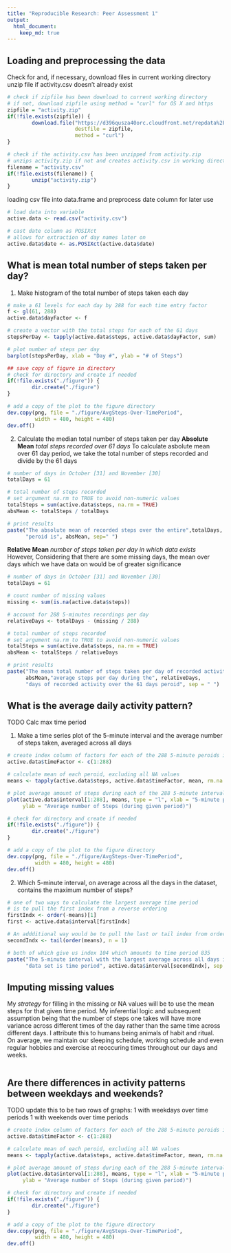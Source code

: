 ```yaml
---
title: "Reproducible Research: Peer Assessment 1"
output: 
  html_document:
    keep_md: true
---
```



## Loading and preprocessing the data
Check for and, if necessary, download files in current working directory
unzip file if activity.csv doesn't already exist
```r
# check if zipfile has been download to current working directory
# if not, download zipfile using method = "curl" for OS X and https
zipfile = "activity.zip"
if(!file.exists(zipfile)) {
        download.file("https://d396qusza40orc.cloudfront.net/repdata%2Fdata%2Factivity.zip",
                      destfile = zipfile,
                      method = "curl")
}

# check if the activity.csv has been unzipped from activity.zip
# unzips activity.zip if not and creates activity.csv in working directory
filename = "activity.csv"
if(!file.exists(filename)) {
        unzip("activity.zip")
}
```

loading csv file into data.frame and preprocess date column for later use
```r
# load data into variable
active.data <- read.csv("activity.csv")

# cast date column as POSIXct
# allows for extraction of day names later on
active.data$date <- as.POSIXct(active.data$date)
```


## What is mean total number of steps taken per day?

1. Make histogram of the total number of steps taken each day
```r
# make a 61 levels for each day by 288 for each time entry factor
f <- gl(61, 288)
active.data$dayFactor <- f

# create a vector with the total steps for each of the 61 days
stepsPerDay <- tapply(active.data$steps, active.data$dayFactor, sum)

# plot number of steps per day
barplot(stepsPerDay, xlab = "Day #", ylab = "# of Steps")

## save copy of figure in directory
# check for directory and create if needed
if(!file.exists("./figure")) {
        dir.create("./figure")
}

# add a copy of the plot to the figure directory
dev.copy(png, file = "./figure/AvgSteps-Over-TimePeriod",
         width = 480, height = 480)
dev.off()
```

2. Calculate the median total number of steps taken per day
**Absolute Mean** *total steps recorded over 61 days*
To calculate asbolute mean over 61 day period,
we take the total number of steps recorded and divide by the 61 days
```r
# number of days in October [31] and November [30]
totalDays = 61

# total number of steps recorded
# set argument na.rm to TRUE to avoid non-numeric values
totalSteps = sum(active.data$steps, na.rm = TRUE)
absMean <- totalSteps / totalDays

# print results
paste("The absolute mean of recorded steps over the entire",totalDays,
      "peroid is", absMean, sep=" ")
```

**Relative Mean** *number of steps taken per day in which data exists*
However,
Considering that there are some missing days,
the mean over days which we have data on would be of greater significance
```r
# number of days in October [31] and November [30]
totalDays = 61

# count number of missing values
missing <- sum(is.na(active.data$steps))

# account for 288 5-minutes recordings per day
relativeDays <- totalDays - (missing / 288)

# total number of steps recorded
# set argument na.rm to TRUE to avoid non-numeric values
totalSteps = sum(active.data$steps, na.rm = TRUE)
absMean <- totalSteps / relativeDays

# print results
paste("The mean total number of steps taken per day of recorded activity was",
      absMean,"average steps per day during the", relativeDays,
      "days of recorded activity over the 61 days peroid", sep = " ")
```


## What is the average daily activity pattern?

TODO Calc max time period

1. Make a time series plot of the 5-minute interval and the average number
of steps taken, averaged across all days
```r
# create index column of factors for each of the 288 5-minute peroids in a day
active.data$timeFactor <- c(1:288)

# calculate mean of each peroid, excluding all NA values
means <- tapply(active.data$steps, active.data$timeFactor, mean, rm.na = TRUE)

# plot average amount of steps during each of the 288 5-minute intervals
plot(active.data$interval[1:288], means, type = "l", xlab = "5-minute period",
     ylab = "Average number of Steps (during given period)")

# check for directory and create if needed
if(!file.exists("./figure")) {
        dir.create("./figure")
}

# add a copy of the plot to the figure directory
dev.copy(png, file = "./figure/AvgSteps-Over-TimePeriod",
         width = 480, height = 480)
dev.off()
```

2. Which 5-minute interval, on average across all the days in the dataset,
contains the maximum number of steps?

```r
# one of two ways to calculate the largest average time period
# is to pull the first index from a reverse ordering
firstIndx <- order(-means)[1]
first <- active.data$interval[firstIndx]

# An addditional way would be to pull the last or tail index from ordered means
secondIndx <- tail(order(means), n = 1)

# both of which give us index 104 which amounts to time period 835
paste("The 5-minute interval with the largest average across all days in the",
      "data set is time period", active.data$interval[secondIndx], sep = " ")
```

## Imputing missing values

My *strategy* for filling in the missing or NA values will be
to use the mean steps for that given time period.
My inferential logic and subsequent assumption being that the number of steps 
one takes will have more variance across different times of the day rather than
the same time across different days.
I attribute this to humans being animals of habit and ritual.
On average, we maintain our sleeping schedule, working schedule and even regular
hobbies and exercise at reoccuring times throughout our days and weeks.
```r

```


## Are there differences in activity patterns between weekdays and weekends?

TODO update this to be two rows of graphs:
1 with weekdays over time periods
1 with weekends over time periods

```r
# create index column of factors for each of the 288 5-minute peroids in a day
active.data$timeFactor <- c(1:288)

# calculate mean of each peroid, excluding all NA values
means <- tapply(active.data$steps, active.data$timeFactor, mean, rm.na = TRUE)

# plot average amount of steps during each of the 288 5-minute intervals
plot(active.data$interval[1:288], means, type = "l", xlab = "5-minute period",
     ylab = "Average number of Steps (during given period)")

# check for directory and create if needed
if(!file.exists("./figure")) {
        dir.create("./figure")
}

# add a copy of the plot to the figure directory
dev.copy(png, file = "./figure/AvgSteps-Over-TimePeriod",
         width = 480, height = 480)
dev.off()
```
